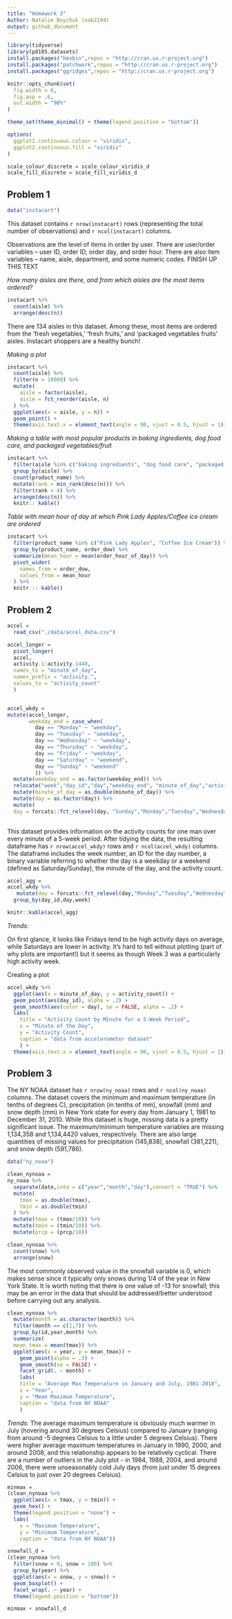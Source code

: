 ```yaml
---
title: "Homework 3"
Author: Natalie Boychuk (nab2194)
output: github_document
---
```



```r
library(tidyverse)
library(p8105.datasets)
install.packages("hexbin",repos = "http://cran.us.r-project.org")
install.packages("patchwork",repos = "http://cran.us.r-project.org")
install.packages("ggridges",repos = "http://cran.us.r-project.org")

knitr::opts_chunk$set(
  fig.width = 6,
  fig.asp = .6,
  out.width = "90%"
)

theme_set(theme_minimal() + theme(legend.position = "bottom"))

options(
  ggplot2.continuous.colour = "viridis",
  ggplot2.continuous.fill = "viridis"
)

scale_colour_discrete = scale_colour_viridis_d
scale_fill_discrete = scale_fill_viridis_d

```

## Problem 1

```r
data("instacart") 
```

This dataset contains `r nrow(instacart)` rows (representing the total number of observations) and `r ncol(instacart)` columns. 

Observations are the level of items in order by user. There are user/order variables -- user ID, order ID, order day, and order hour. There are also item variables -- name, aisle, department, and some numeric codes. FINISH UP THIS TEXT 

*How many aisles are there, and from which aisles are the most items ordered?* 

```r
instacart %>% 
  count(aisle) %>% 
  arrange(desc(n))
```

There are 134 aisles in this dataset. Among these, most items are ordered from the 'fresh vegetables,' 'fresh fruits,' and 'packaged vegetables fruits' aisles. Instacart shoppers are a healthy bunch! 

*Making a plot* 

```r
instacart %>% 
  count(aisle) %>% 
  filter(n > 10000) %>% 
  mutate(
    aisle = factor(aisle),
    aisle = fct_reorder(aisle, n)
  ) %>% 
  ggplot(aes(x = aisle, y = n)) + 
  geom_point() + 
  theme(axis.text.x = element_text(angle = 90, vjust = 0.5, hjust = 1))
```

*Making a table with most popular products in baking ingredients, dog food care, and packaged vegetables/fruit* 
```r
instacart %>% 
  filter(aisle %in% c("baking ingredients", "dog food care", "packaged vegetables fruits")) %>% 
  group_by(aisle) %>% 
  count(product_name) %>% 
  mutate(rank = min_rank(desc(n))) %>% 
  filter(rank < 4) %>% 
  arrange(desc(n)) %>% 
  knitr:: kable()
```

*Table with mean hour of day at which Pink Lady Apples/Coffee ice cream are ordered* 

```r
instacart %>% 
  filter(product_name %in% c("Pink Lady Apples", "Coffee Ice Cream")) %>% 
  group_by(product_name, order_dow) %>% 
  summarize(mean_hour = mean(order_hour_of_day)) %>% 
  pivot_wider(
    names_from = order_dow,
    values_from = mean_hour
  ) %>% 
  knitr :: kable()
```

## Problem 2 

```r
accel = 
  read_csv("./data/accel_data.csv") 

accel_longer = 
  pivot_longer(
  accel,
  activity.1:activity.1440,
  names_to = "minute_of_day",
  names_prefix = "activity.",
  values_to = "activity_count"
  ) 


accel_wkdy = 
mutate(accel_longer,
       weekday_end = case_when(
         day == "Monday" ~ "weekday",
         day == "Tuesday" ~ "weekday",
         day == "Wednesday" ~ "weekday",
         day == "Thursday" ~ "weekday",
         day == "Friday" ~ "weekday",
         day == "Saturday" ~ "weekend",
         day == "Sunday" ~ "weekend"
         )) %>% 
  mutate(weekday_end = as.factor(weekday_end)) %>% 
  relocate("week","day_id","day","weekday_end", "minute_of_day","activity_count") %>% 
  mutate(minute_of_day = as.double(minute_of_day)) %>% 
  mutate(day = as.factor(day)) %>%
  mutate(
  day = forcats::fct_relevel(day, "Sunday","Monday","Tuesday","Wednesday","Thursday","Friday","Saturday")) 
  
```

This dataset provides information on the activity counts for one man over every minute of a 5-week period. After tidying the data, the resulting dataframe has `r nrow(accel_wkdy)` rows and `r ncol(accel_wkdy)` columns. The dataframe includes the week number, an ID for the day number, a binary variable referring to whether the day is a weekday or a weekend (defined as Saturday/Sunday), the minute of the day, and the activity count.

```r
accel_agg = 
accel_wkdy %>%
   mutate(day = forcats::fct_relevel(day,"Monday","Tuesday","Wednesday","Thursday","Friday","Saturday","Sunday")) %>% 
  group_by(day_id,day,week) 

knitr::kable(accel_agg)

```

*Trends*: 

On first glance, it looks like Fridays tend to be high activity days on average, while Saturdays are lower in activity. It's hard to tell without plotting (part of why plots are important!) but it seems as though Week 3 was a particularly high activity week. 

Creating a plot 
```r
accel_wkdy %>% 
  ggplot(aes(x = minute_of_day, y = activity_count)) +
  geom_point(aes(day_id), alpha = .2) + 
  geom_smooth(aes(color = day), se = FALSE, alpha = .2) +
  labs(
    title = "Activity Count by Minute for a 5-Week Period",
    x = "Minute of the Day",
    y = "Activity Count",
    caption = "data from accelerometer dataset"
    ) + 
  theme(axis.text.x = element_text(angle = 90, vjust = 0.5, hjust = 1))

```


## Problem 3 

The NY NOAA dataset has `r nrow(ny_noaa)` rows and `r ncol(ny_noaa)` columns. The dataset covers the minimum and maximum temperature (in tenths of degrees C), precipitation (in tenths of mm), snowfall (mm) and snow depth (mm) in New York state for every day from January 1, 1981 to December 31, 2010. While this dataset is huge, missing data is a pretty significant issue. The maximum/minimum temperature variables are missing 1,134,358 and 1,134,4420 values, respectively. There are also large quantities of missing values for precipitation (145,838), snowfall (381,221), and snow depth (591,786). 

```r
data("ny_noaa")

clean_nynoaa = 
ny_noaa %>% 
  separate(date,into = c("year","month","day"),convert = "TRUE") %>% 
  mutate(
    tmax = as.double(tmax),
    tmin = as.double(tmin)
  ) %>% 
  mutate(tmax = (tmax/10)) %>% 
  mutate(tmin = (tmin/10)) %>% 
  mutate(prcp = (prcp/10)) 

clean_nynoaa %>%
  count(snow) %>% 
  arrange(snow)

```

The most commonly observed value in the snowfall variable is 0, which makes sense since it typically only snows during 1/4 of the year in New York State. It is worth noting that there is one value of -13 for snowfall; this may be an error in the data that should be addressed/better understood before carrying out any analysis. 

```r
clean_nynoaa %>% 
  mutate(month = as.character(month)) %>% 
  filter(month == c(1,7)) %>% 
  group_by(id,year,month) %>% 
  summarize(
  mean_tmax = mean(tmax)) %>% 
  ggplot(aes(x = year, y = mean_tmax)) + 
    geom_point(alpha = .3) +
    geom_smooth(se = FALSE) +
    facet_grid(. ~ month) + 
    labs(
    title = "Average Max Temperature in January and July, 1981-2010",
    x = "Year",
    y = "Mean Maximum Temperature",
    caption = "data from NY NOAA"
    )
```

*Trends*: 
The average maximum temperature is obviously much warmer in July (hovering around 30 degrees Celsius) compared to January (ranging from around -5 degrees Celsius to a little under 5 degrees Celsius). There were higher average maximum temperatures in January in 1990, 2000, and around 2008, and this relationship appears to be relatively cyclical. There are a number of outliers in the July plot - in 1984, 1988, 2004, and around 2006, there were unseasonably cold July days (from just under 15 degrees Celsius to just over 20 degrees Celsius). 

```r

minmax =
(clean_nynoaa %>% 
  ggplot(aes(x = tmax, y = tmin)) +
  geom_hex() + 
  theme(legend.position = "none") +
  labs(
    x = "Maximum Temperature",
    y = "Minimum Temperature",
    caption = "data from NY NOAA"))

snowfall_d = 
(clean_nynoaa %>% 
  filter(snow > 0, snow < 100) %>% 
  group_by(year) %>% 
  ggplot(aes(x = snow, y = snow)) + 
  geom_boxplot() + 
  facet_wrap(. ~ year) + 
  theme(legend.position = "bottom"))

minmax + snowfall_d


```



